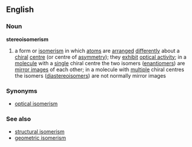 ==English==
===Noun===
{{wikipedia}}
'''stereoisomerism'''
#{{chemistry}} a form or [[isomerism]] in which [[atom]]s are [[arranged]] [[differently]] about a [[chiral]] [[centre]] (or centre of [[asymmetry]]); they [[exhibit]] [[optical activity]]; in a [[molecule]] with a [[single]] chiral centre the two isomers ([[enantiomer]]s) are [[mirror image]]s of each other; in a molecule with [[multiple]] chiral centres the isomers ([[diastereoisomer]]s) are not normally mirror images
===Synonyms===
*[[optical isomerism]]
===See also===
*[[structural isomerism]]
*[[geometric isomerism]]